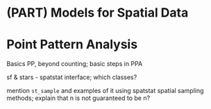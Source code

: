 # (PART) Models for Spatial Data {-}

# Point Pattern Analysis {#pointpatterns}

Basics PP, beyond counting; basic steps in PPA

sf & stars - spatstat interface; which classes?

[comment]: spatstat to sf in sf, where are sf to spatstat methods?

mention `st_sample` and examples of it using spatstat spatial sampling methods; explain that n is not guaranteed to be n?
